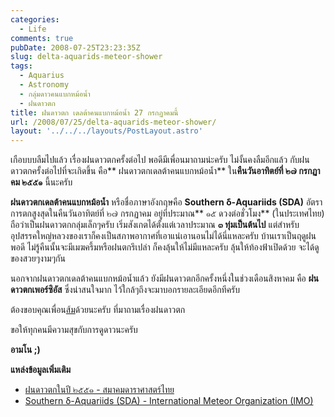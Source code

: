```yaml
---
categories:
  - Life
comments: true
pubDate: 2008-07-25T23:23:35Z
slug: delta-aquarids-meteor-shower
tags:
  - Aquarius
  - Astronomy
  - กลุ่มดาวคนแบกหม้อน้ำ
  - ฝนดาวตก
title: ฝนดาวตก เดลต้าคนแบกหม้อน้ำ 27 กรกฏาคมนี้
url: /2008/07/25/delta-aquarids-meteor-shower/
layout: '../../../layouts/PostLayout.astro'
---
```


เกือบบบลืมไปแล้ว เรื่องฝนดาวตกครั้งต่อไป พอดีมีเพื่อนมาถามน่ะครับ ไม่งั้นคงลืมอีกแล้ว กับฝนดาวตกครั้งต่อไปที่จะเกิดขึ้น คือ** ฝนดาวตกเดลต้าคนแบกหม้อน้ำ** ใน**คืนวันอาทิตย์ที่ ๒๗ กรกฏาคม ๒๕๕๑** นี้นะครับ

**ฝนดาวตกเดลต้าคนแบกหม้อน้ำ** หรือชื่อภาษาอังกฤษคือ **Southern δ-Aquariids (SDA)** อัตราการตกสูงสุดในคืนวันอาทิตย์ที่ ๒๗ กรกฏาคม อยู่ที่ประมาณ** ๑๕ ดวงต่อชั่วโมง** (ในประเทศไทย) ถือว่าเป็นฝนดาวตกกลุ่มเล็กๆครับ เริ่มสังเกตได้ตั้งแต่เวลาประมาณ **๓ ทุ่มเป็นต้นไป** แต่สำหรับอุปสรรคใหญ่หลวงของเราก็คงเป็นสภาพอากาศที่เอาแน่เอานอนไม่ได้นี่แหละครับ บ้านเราเป็นฤดูฝนพอดี ไม่รู้คืนนั้นจะมีเมฆครึ้มหรือฝนตกรึเปล่า ก็คงลุ้นให้ไม่มีแหละครับ ลุ้นให้ท้องฟ้าเปิดด้วย จะได้ดูของสวยๆงามๆกัน

นอกจากฝนดาวตกเดลต้าคนแบกหม้อน้ำแล้ว ยังมีฝนดาวตกอีกครั้งหนึ่งในช่วงเดือนสิงหาคม คือ **ฝนดาวตกเพอร์ซิอัส** ซึ่งน่าสนใจมาก ไว้ใกล้ๆถึงจะมาบอกรายละเอียดอีกทีครับ

ต้องขอบคุณเพื่อน[ส้ม](http://spongiizom.spaces.live.com/)ด้วยนะครับ ที่มาถามเรื่องฝนดาวตก

ขอให้ทุกคนมีความสุขกับการดูดาวนะครับ

**อามโน
;)**

**แหล่งข้อมูลเพิ่มเติม**

- [ฝนดาวตกในปี ๒๕๕๑ - สมาคมดาราศาสตร์ไทย](http://thaiastro.nectec.or.th/skyevnt/meteors/2008meteors.html)
- [Southern δ-Aquariids (SDA) - International Meteor Organization (IMO)](http://www.imo.net/calendar/2008#sda)
